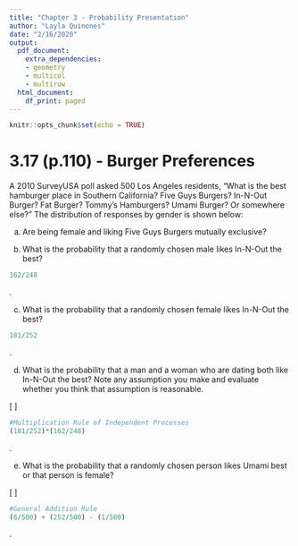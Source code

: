 ---
title: "Chapter 3 - Probability Presentation"
author: "Layla Quinones"
date: "2/16/2020"
output:
  pdf_document:
    extra_dependencies:
    - geometry
    - multicol
    - multirow
  html_document:
    df_print: paged
---

```{r setup, include=FALSE}
knitr::opts_chunk$set(echo = TRUE)

```
# 3.17 (p.110) - Burger Preferences
A 2010 SurveyUSA poll asked 500 Los Angeles residents, "What is the best
hamburger place in Southern California? Five Guys Burgers? In-N-Out Burger? Fat Burger? Tommy's Hamburgers? Umami Burger? Or somewhere else?"
The distribution of responses by gender is shown below:

\begin{center}
\begin{tabular}{ll  cc c}
                                        &           & \multicolumn{2}{c}{\textit{Gender}} \\
\cline{3-4}
                                           &    & Male  & Female  & Total \\
\cline{2-5}
                                        & Five Guys Burgers      & 5   & 6       & 11  \\
\multirow{4}{*}{\textit{Best Hamburger Place}}   & In-N-Out Burger     & 162    & 181        & 343   \\
                                        & Fat Burger     & 10    & 12         & 22 \\

                                        & Tommy's Hamburgers     & 27   & 27        & 54  \\

                                        & Umami Burger    & 5   & 1        & 6  \\

                                        & Other    & 26   & 20        & 46  \\

                                        & Not Sure   & 13   & 5        & 18  \\
\cline{2-5}
                                        & Total    & 248   & 252        & 500  \\
\end{tabular}
\end{center}

(a) Are being female and liking Five Guys Burgers mutually exclusive?

\textcolor{red}{No} \textcolor{blue}{because there are females who also like Five Guys Burgers. For variables to be mutually exclusive, they cannot happen at the same time.}

(b) What is the probability that a randomly chosen male likes In-N-Out the best?

```{r}
162/248
```

\textcolor{blue}{There were 162 males who chose In-N-Out out of 248 males in the study. The probability that a randomly chosen male chose In-N-Out is:} \textcolor{red}{65.3\%}.

(c) What is the probability that a randomly chosen female likes In-N-Out the best?

```{r}
181/252
```

\textcolor{blue}{There were 181 females who chose In-N-Out out of 252 females in the study. The probability that a randomly chosen female chose In-N-Out is:} \textcolor{red}{71.8\%}.

(d) What is the probability that a man and a woman who are dating both like In-N-Out the best? Note
any assumption you make and evaluate whether you think that assumption is reasonable.

\[ \textcolor{red}{P(A\ and \ B) = P(A) \times P(B)}\]

```{r}
#Multiplication Rule of Independent Processes
(181/252)*(162/248)
```

\textcolor{blue}{Assuming that burger preferences and dating preferences are indepentant of eachother (obveously being male and female are mutually exclusive), the probability of finding male and female pairs who both choose In-N-Out is} \textcolor{red}{46.9\%}.\textcolor{blue}{ These seem like reasonable assumptions: dating preferences are generally determined by other factors other than burger preference, and I guess you can't be male and female at one time (maybe only under super rare cases).}

(e) What is the probability that a randomly chosen person likes Umami best or that person is female?

\[ \textcolor{red}{P(A\ or \ B) = P(A) + P(B) - P(A \ and \ B)}\]

```{r}
#General Addition Rule
(6/500) + (252/500) - (1/500)
```

\textcolor{blue}{The probability of finding someone who chose Umami Burger or someone who is female is} \textcolor{red}{51.4\%}.